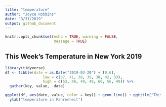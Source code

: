 ```yaml
---
title: "temperature"
author: "Joyce Robbins"
date: "3/31/2019"
output: github_document
---
```


```r
knitr::opts_chunk$set(echo = TRUE, warning = FALSE,
                      message = TRUE)
```

## This Week's Temperature in New York 2019

```r
library(tidyverse)
df <- tibble(date = as.Date("2019-03-20") + (0:6),
                 low = c(37, 41, 38, 35, 38, 42, 33),
                 high = c(53, 46, 49, 48, 60, 56, 49)) %>% 
  gather(key, value, -date)

ggplot(df, aes(date, value, color = key)) + geom_line() + ggtitle("This Week's Highs and Lows") +
  ylab("temperature in Fahrenheit")

```


